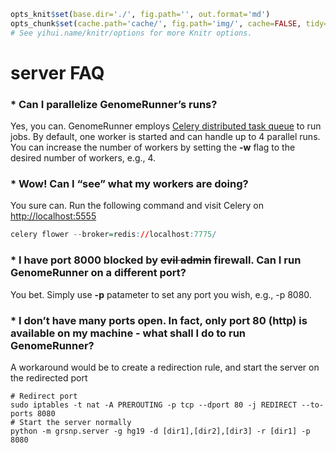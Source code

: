 ```r

opts_knit$set(base.dir='./', fig.path='', out.format='md')
opts_chunk$set(cache.path='cache/', fig.path='img/', cache=FALSE, tidy=TRUE, fig.keep='high', echo=TRUE, dpi=300, out.width=700, prompt=FALSE, comment='##', results='markup', eval=FALSE)
# See yihui.name/knitr/options for more Knitr options.
```

server FAQ
========================================================

### * Can I parallelize GenomeRunner's runs?

Yes, you can. GenomeRunner employs [Celery distributed task queue](https://github.com/mher/flower) to run jobs. By default, one worker is started and can handle up to 4 parallel runs. You can increase the number of workers by setting the **-w** flag to the desired number of workers, e.g., 4.

### * Wow! Can I "see" what my workers are doing?

You sure can. Run the following command and visit Celery on [http://localhost:5555](http://localhost:5555)
```r
celery flower --broker=redis://localhost:7775/
```

### * I have port 8000 blocked by ~~evil admin~~ firewall. Can I run GenomeRunner on a different port?

You bet. Simply use **-p** patameter to set any port you wish, e.g., -p 8080.

### * I don't have many ports open. In fact, only port 80 (http) is available on my machine - what shall I do to run GenomeRunner?

A workaround would be to create a redirection rule, and start the server on the redirected port
```
# Redirect port
sudo iptables -t nat -A PREROUTING -p tcp --dport 80 -j REDIRECT --to-ports 8080
# Start the server normally
python -m grsnp.server -g hg19 -d [dir1],[dir2],[dir3] -r [dir1] -p 8080
```